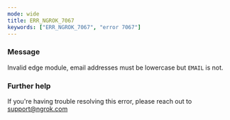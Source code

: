 ```yaml
---
mode: wide
title: ERR_NGROK_7067
keywords: ["ERR_NGROK_7067", "error 7067"]
---
```


### Message

Invalid edge module, email addresses must be lowercase but `EMAIL` is not.

### Further help

If you're having trouble resolving this error, please reach out to [support@ngrok.com](mailto:support@ngrok.com?subject=Help%20with%20ERR_NGROK_7067)
